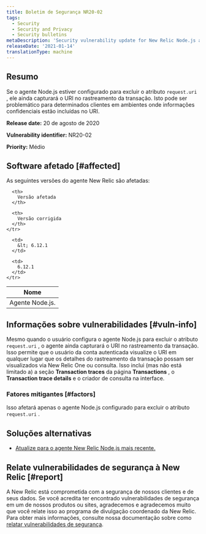 ```yaml
---
title: Boletim de Segurança NR20-02
tags:
  - Security
  - Security and Privacy
  - Security bulletins
metaDescription: 'Security vulnerability update for New Relic Node.js agent, August 20, 2020'
releaseDate: '2021-01-14'
translationType: machine
---
```


## Resumo

Se o agente Node.js estiver configurado para excluir o atributo `request.uri` , ele ainda capturará o URI no rastreamento da transação. Isto pode ser problemático para determinados clientes em ambientes onde informações confidenciais estão incluídas no URI.

<DNT>**Release date:**</DNT> 20 de agosto de 2020

<DNT>**Vulnerability identifier:**</DNT> NR20-02

<DNT>**Priority:**</DNT> Médio

## Software afetado [#affected]

As seguintes versões do agente New Relic são afetadas:

<table>
  <thead>
    <tr>
      <th>
        Nome
      </th>

      <th>
        Versão afetada
      </th>

      <th>
        Versão corrigida
      </th>
    </tr>
  </thead>

  <tbody>
    <tr>
      <td>
        Agente Node.js.
      </td>

      <td>
        &lt; 6.12.1
      </td>

      <td>
        6.12.1
      </td>
    </tr>
  </tbody>
</table>

## Informações sobre vulnerabilidades [#vuln-info]

Mesmo quando o usuário configura o agente Node.js para excluir o atributo `request.uri` , o agente ainda capturará o URI no rastreamento da transação. Isso permite que o usuário da conta autenticada visualize o URI em qualquer lugar que os detalhes do rastreamento da transação possam ser visualizados via New Relic One ou consulta. Isso inclui (mas não está limitado a) a seção <DNT>**Transaction traces**</DNT> da página <DNT>**Transactions**</DNT> , o <DNT>**Transaction trace details**</DNT> e o criador de consulta na interface.

### Fatores mitigantes [#factors]

Isso afetará apenas o agente Node.js configurado para excluir o atributo `request.uri` .

## Soluções alternativas

* [Atualize para o agente New Relic Node.js mais recente.](/docs/agents/nodejs-agent/installation-configuration/update-nodejs-agent)

## Relate vulnerabilidades de segurança à New Relic [#report]

A New Relic está comprometida com a segurança de nossos clientes e de seus dados. Se você acredita ter encontrado vulnerabilidades de segurança em um de nossos produtos ou sites, agradecemos e agradecemos muito que você relate isso ao programa de divulgação coordenado da New Relic. Para obter mais informações, consulte nossa documentação sobre como [relatar vulnerabilidades de segurança](/docs/security/new-relic-security/data-privacy/reporting-security-vulnerabilities).